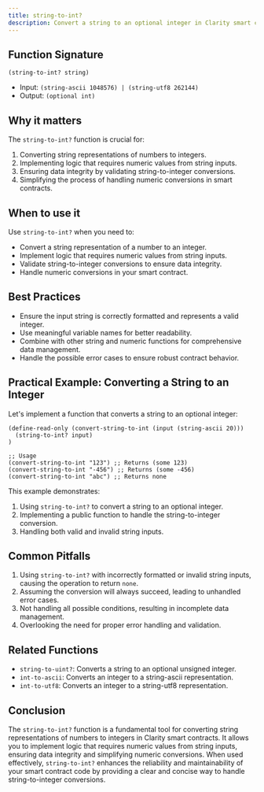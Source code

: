 ```yaml
---
title: string-to-int?
description: Convert a string to an optional integer in Clarity smart contracts.
---
```


## Function Signature

```clarity
(string-to-int? string)
```

- Input: `(string-ascii 1048576) | (string-utf8 262144)`
- Output: `(optional int)`

## Why it matters

The `string-to-int?` function is crucial for:

1. Converting string representations of numbers to integers.
2. Implementing logic that requires numeric values from string inputs.
3. Ensuring data integrity by validating string-to-integer conversions.
4. Simplifying the process of handling numeric conversions in smart contracts.

## When to use it

Use `string-to-int?` when you need to:

- Convert a string representation of a number to an integer.
- Implement logic that requires numeric values from string inputs.
- Validate string-to-integer conversions to ensure data integrity.
- Handle numeric conversions in your smart contract.

## Best Practices

- Ensure the input string is correctly formatted and represents a valid integer.
- Use meaningful variable names for better readability.
- Combine with other string and numeric functions for comprehensive data management.
- Handle the possible error cases to ensure robust contract behavior.

## Practical Example: Converting a String to an Integer

Let's implement a function that converts a string to an optional integer:

```clarity
(define-read-only (convert-string-to-int (input (string-ascii 20)))
  (string-to-int? input)
)

;; Usage
(convert-string-to-int "123") ;; Returns (some 123)
(convert-string-to-int "-456") ;; Returns (some -456)
(convert-string-to-int "abc") ;; Returns none
```

This example demonstrates:
1. Using `string-to-int?` to convert a string to an optional integer.
2. Implementing a public function to handle the string-to-integer conversion.
3. Handling both valid and invalid string inputs.

## Common Pitfalls

1. Using `string-to-int?` with incorrectly formatted or invalid string inputs, causing the operation to return `none`.
2. Assuming the conversion will always succeed, leading to unhandled error cases.
3. Not handling all possible conditions, resulting in incomplete data management.
4. Overlooking the need for proper error handling and validation.

## Related Functions

- `string-to-uint?`: Converts a string to an optional unsigned integer.
- `int-to-ascii`: Converts an integer to a string-ascii representation.
- `int-to-utf8`: Converts an integer to a string-utf8 representation.

## Conclusion

The `string-to-int?` function is a fundamental tool for converting string representations of numbers to integers in Clarity smart contracts. It allows you to implement logic that requires numeric values from string inputs, ensuring data integrity and simplifying numeric conversions. When used effectively, `string-to-int?` enhances the reliability and maintainability of your smart contract code by providing a clear and concise way to handle string-to-integer conversions.
